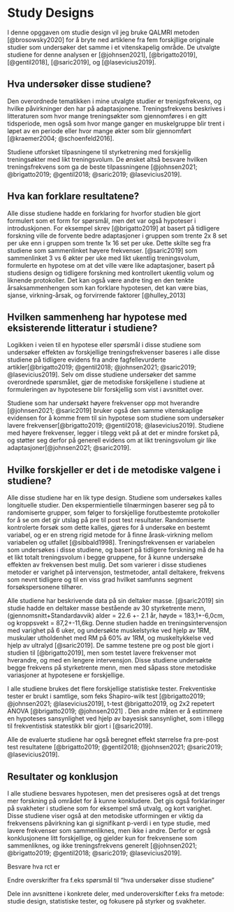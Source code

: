 # **Study Designs**

I denne opggaven om studie design vil jeg bruke QALMRI metoden [@brosowsky2020] for å bryte ned artiklene fra fem forskjllige originale studier som undersøker det samme i et vitenskapelig område. De utvalgte studiene for denne analysen er [@johnsen2021], [@brigatto2019], [@gentil2018], [@saric2019], og [@lasevicius2019].

## Hva undersøker disse studiene?

Den overordnede tematikken i mine utvalgte studier er trenigsfrekvens, og hvilke påvirkninger den har på adaptasjonene. Treningsfrekvens beskrives i litteraturen som hvor mange treningsøkter som gjennomføres i en gitt tidsperiode, men også som hvor mange ganger en muskelgruppe blir trent i løpet av en periode eller hvor mange økter som blir gjennomført [@kraemer2004; @schoenfeld2016].

Studiene utforsket tilpasningene til styrketrening med forskjellig treningsøkter med likt treningsvolum. De ønsket altså besvare hvilken treningsfrekvens som ga de beste tilpassningene [@johnsen2021; @brigatto2019; @gentil2018; @saric2019; @lasevicius2019].

## Hva kan forklare resultatene?

Alle disse studiene hadde en forklaring for hvorfor studien ble gjort formulert som et form for spørsmål, men det var også hypoteser i introduskjonen. For eksempel skrev [@brigatto2019] at basert på tidligere forskning ville de forvente bedre adaptasjoner i gruppen som trente 2x 8 set per uke enn i gruppen som trente 1x 16 set per uke. Dette skilte seg fra studiene som sammenlinket høyere frekvenser. [@saric2019] som sammenlinket 3 vs 6 økter per uke med likt ukentlig treningsvolum, formulerte en hypotese om at det ville være like adaptasjoner, basert på studiens design og tidligere forskning med kontrollert ukentlig volum og liknende protokoller. Det kan også være andre ting en den tenkte årsaksammenhengen som kan forklare hypotesen, det kan være bias, sjanse, virkning-årsak, og forvirrende faktorer [@hulley_2013]

## Hvilken sammenheng har hypotese med eksisterende litteratur i studiene?

Logikken i veien til en hypotese eller spørsmål i disse studiene som undersøker effekten av forskjellige treningsfrekvenser baseres i alle disse studiene på tidligere evidens fra andre fagfellevurderte artikler[@brigatto2019; @gentil2018; @johnsen2021; @saric2019; @lasevicius2019]. Selv om disse studiene undersøker det samme overordnede spørsmålet, gjør de metodiske forskjellene i studiene at formuleringen av hypotesene blir forskjellig som vist i avsnittet over.

Studiene som har undersøkt høyere frekvenser opp mot hverandre [@johnsen2021; @saric2019] bruker også den samme vitenskaplige evidensen for å komme frem til sin hypotese som studiene som undersøker lavere frekvenser[@brigatto2019; @gentil2018; @lasevicius2019]. Studiene med høyere frekvenser, legger i tilegg vekt på at det er mindre forsket på, og støtter seg derfor på generell evidens om at likt treningsvolum gir like adaptasjoner[@johnsen2021; @saric2019].

## Hvilke forskjeller er det i de metodiske valgene i studiene?

Alle disse studiene har en lik type design. Studiene som undersøkes kalles longituelle studier. Den ekspermientielle tilnærmingen baserer seg på to randomiserte grupper, som følger to forskjellige forutbestemte protokoller for å se om det gir utslag på pre til post test resultater. Randomiserte kontrolerte forsøk som dette kalles, gjøres for å undersøke en bestemt variabel, og er en streng rigid metode for å finne årask-virkning mellom variabelen og utfallet [@sibbald1998]. Treningsfrekvensen er variabelen som undersøkes i disse studiene, og basert på tidligere forskning må de ha et likt totalt treningsvolum i begge gruppene, for å kunne undersøke effekten av frekvensen best mulig. Det som varierer i disse studienes metoder er varighet på intervensjon, testmetoder, antall deltakere, frekvens som nevnt tidligere og til en viss grad hvilket samfunns segment forsøkspersonene tilhører.

Alle studiene har beskrivende data på sin deltaker masse. [@saric2019] sin studie hadde en deltaker masse bestående av 30 styrketrente menn, (gjennomsnitt+Standardavvik) alder = 22.6 +- 2.1 år, høyde = 183,1+-6,0cm, og kroppsvekt = 87,2+-11,6kg. Denne studien hadde en treningsintervensjon med varighet på 6 uker, og undersøkte muskelstyrke ved hjelp av 1RM, muskulær utholdenhet med RM på 60% av 1RM, og muskeltykkelse ved hjelp av ultralyd [\@saric2019]. De samme testene pre og post ble gjort i studien til [@brigatto2019], men som testet lavere frekvenser mot hverandre, og med en lengere intervensjon. Disse studiene undersøkte begge frekvens på styrketrente menn, men med såpass store metodiske variasjoner at hypotesene er forskjellige.

I alle studiene brukes det flere forskjellige statistiske tester. Frekventiske tester er brukt i samtlige, som feks Shapiro-wilk test [@brigatto2019; @johnsen2021; @lasevicius2019], t-test @brigatto2019, og 2x2 repetert ANOVA [@brigatto2019; @johnsen2021] . Den andre måten er å estimmere en hypoteses sansynlighet ved hjelp av bayesisk sansynlighet, som i tillegg til frekventistisk statestikk blir gjort i [@saric2019].

Alle de evaluerte studiene har også beregnet effekt størrelse fra pre-post test resultatene [@brigatto2019; @gentil2018; @johnsen2021; @saric2019; @lasevicius2019].

## **Resultater og konklusjon** 

I alle studiene besvares hypotesen, men det presiseres også at det trengs mer forskning på området for å kunne konkludere. Det gis også forklaringer på svakheter i studiene som for eksempel små utvalg, og kort varighet. Disse studiene viser også at den metodiske utformingen er viktig da frekvensens påvirkning kan gi signifikant p-verdi i en type studie, med lavere frekvenser som sammenliknes, men ikke i andre. Derfor er også konklusjonene litt forskjellige, og gjelder kun for frekvensene som sammenliknes, og ikke treningsfrekvens generelt [@johnsen2021; @brigatto2019; @gentil2018; @saric2019; @lasevicius2019].

Besvare hva rct er

Endre overskrifter fra f.eks spørsmål til "hva undersøker disse studiene"

Dele inn avsnittene i konkrete deler, med underoverskifter f.eks fra metode: studie design, statistiske tester, og fokusere på styrker og svakheter.
